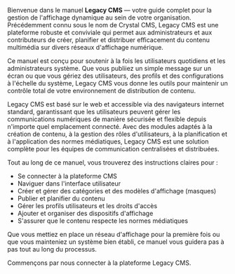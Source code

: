 Bienvenue dans le manuel **Legacy CMS** — votre guide complet pour la gestion de l'affichage dynamique au sein de votre organisation. Précédemment connu sous le nom de Crystal CMS, Legacy CMS est une plateforme robuste et conviviale qui permet aux administrateurs et aux contributeurs de créer, planifier et distribuer efficacement du contenu multimédia sur divers réseaux d'affichage numérique.

Ce manuel est conçu pour soutenir à la fois les utilisateurs quotidiens et les administrateurs système. Que vous publiiez un simple message sur un écran ou que vous gériez des utilisateurs, des profils et des configurations à l'échelle du système, Legacy CMS vous donne les outils pour maintenir un contrôle total de votre environnement de distribution de contenu.

Legacy CMS est basé sur le web et accessible via des navigateurs internet standard, garantissant que les utilisateurs peuvent gérer les communications numériques de manière sécurisée et flexible depuis n'importe quel emplacement connecté. Avec des modules adaptés à la création de contenu, à la gestion des rôles d'utilisateurs, à la planification et à l'application des normes médiatiques, Legacy CMS est une solution complète pour les équipes de communication centralisées et distribuées.

Tout au long de ce manuel, vous trouverez des instructions claires pour :

* Se connecter à la plateforme CMS
* Naviguer dans l'interface utilisateur
* Créer et gérer des catégories et des modèles d'affichage (masques)
* Publier et planifier du contenu
* Gérer les profils utilisateurs et les droits d'accès
* Ajouter et organiser des dispositifs d'affichage
* S'assurer que le contenu respecte les normes médiatiques

Que vous mettiez en place un réseau d'affichage pour la première fois ou que vous mainteniez un système bien établi, ce manuel vous guidera pas à pas tout au long du processus.

Commençons par nous connecter à la plateforme Legacy CMS.
